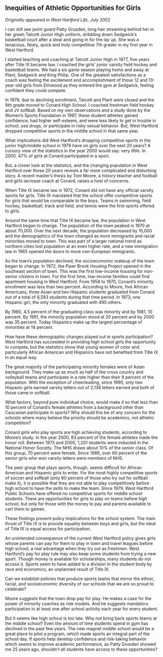 ## Inequities of Athletic Opportunities for Girls {-}

*Originally appeared in West Hartford Life, July 2002*

I can still see point guard Patty Gruzden, long hair streaming behind her in her green Talcott Junior High uniform, dribbling down Sedgwick’s basketball court after a steal and going in for the lay up. She was a tenacious, feisty, quick and truly competitive 7th grader in my first year in West Hartford.

I started teaching and coaching at Talcott Junior High in 1977, five years after Title IX became law. I coached the girls’ junior varsity field hockey and basketball teams. We had a six game season playing home and away at Plant, Sedgwick and King Philip. One of the greatest satisfactions as a coach was feeling the excitement and accomplishment of those 12 and 13-year-old girls from Elmwood as they entered the gym at Sedgwick, feeling confident they could compete.

In 1979, due to declining enrollment, Talcott and Plant were closed and the 9th grade moved to Conard High School. I coached freshman field hockey and JV softball. Based on my own observations and a study done by the Women’s Sports Foundation in 1997, these student athletes gained confidence, had higher self-esteem, and were less likely to get in trouble in school, use drugs, or participate in risky sexual behavior. But, West Hartford dropped competitive sports in the middle school in that same year.

What implications did West Hartford’s dropping competitive sports in the junior high/middle school in 1979 have on girls over the next 20 years? A cursory view of the statistics in the year 2000 would say: very little. In 2000, 47% of girls at Conard participated in a sport.

But, a closer look at the statistics, and the changing population in West Hartford over those 20 years reveals a far more complicated and disturbing story. A recent master's thesis by Tom Moore, a history teacher and football and girls lacrosse coach at Conard, raises a host of concerns.

When Title IX became law in 1972, Conard did not have any official varsity sports for girls. Title IX mandated that the school offer competitive sports for girls that would be comparable to the boys. Teams in swimming, field hockey, basketball, track and field, and tennis were the first sports offered to girls.

Around the same time that Title IX became law, the population in West Hartford began to change. The population of the town peaked in 1970 at about 70,000. Over the next decade, the population decreased by 10,000 and the demographics of the town changed as more immigrants and racial minorities moved to town. This was part of a larger national trend as northern cities lost population at an even higher rate, and a new immigration law in 1965 opened the doors to more non-European immigrants.

As the town’s population declined, the socioeconomic makeup of the town began to change. In 1972, the Piper Brook Housing Project opened in the southeast section of town. This was the first low-income housing for non-senior citizens in town. For the first time, low-income families could find apartment housing in West Hartford. From 1958 to 1970, Conard’s minority enrollment was less than two percent. According to Moore, five African Americans, three Asian and two Hispanic students graduated from Conard out of a total of 6,583 students during that time period. In 1973, one Hispanic girl, the only minority graduated with 495 others.

By 1980, 4.5 percent of the graduating class was minority and by 1981, 10 percent. By 1991, the minority population stood at 20 percent and by 2000 was 35 percent. Today Hispanics make up the largest percentage of minorities at 14 percent.

How have these demographic changes played out in sports participation? West Hartford has succeeded in providing high school girls the opportunity to compete, but the statistics show that young women of color and particularly African American and Hispanics have not benefited from Title IX in an equal way.

The great majority of the participating minority females were of Asian background. They make up as much as half of the cross country and volleyball teams and participate in a rate higher than their 9 percent of the population. With the exception of cheerleading, since 1990, only two Hispanic girls earned varsity letters out of 2,138 letters earned and both of those came in softball.

What factors, beyond pure individual choice, would make it so that less than 10 percent of Conard’s female athletes from a background other than Caucasian participate in sports? Why should this be of any concern for the schools where many believe the priority should be academics, not athletic competition?

Conard girls who play sports are high achieving students, according to Moore’s study. In the year 2000, 83 percent of the female athletes made the honor roll. Between 1973 and 2000, 1,201 students were inducted in the National Honor Society. The NHS draws about 10% of the senior class. Of this group, 70 percent were female. Since 1986, over 60 percent of the senior girls who won varsity letters were members of NHS.

The peer group that plays sports, though, seems difficult for African American and Hispanic girls to enter. For the most highly competitive sports of soccer and softball (only 60 percent of those who try out for softball make it), it is possible that they are not able to play competitively before high school to have the skills to make the team. Since 1979, West Hartford Public Schools have offered no competitive sports for middle school students. There are opportunities for girls to play on teams before high school, but only for those with the money to pay and parents available to cart them to games.

These findings present policy implications for the school system. The main thrust of Title IX is to provide equality between boys and girls, but the ideal of Title IX is equal access for participation.

An unintended consequence of the current West Hartford policy gives girls whose parents can pay for them to play in town and travel leagues before high school, a real advantage when they try out as freshmen. West Hartford’s pay for play rule may also keep some students from trying a new sport. Though money is available for scholarships, many students do not access it. Sports seem to have added to a division in the student body by race and economics, an unplanned result of Title IX.

Can we establish policies that produce sports teams that mirror the ethnic, racial, and socioeconomic diversity of our schools that we are so proud to celebrate?

Moore suggests that the town drop pay for play. He makes a case for the power of minority coaches as role models. And he suggests mandatory participation in at least one after school activity each year for every student.

But it seems like high school is too late. Why not bring back sports teams at the middle school? Even the amount of time students spend in gym has declined in the past few years. The new magnet middle school would be a great place to pilot a program, which made sports an integral part of the school day. If sports help develop confidence and risk-taking behavior which seems to improve academic performance, as Patty Grusden showed me 25 years ago, shouldn’t all students have access to these opportunities?
